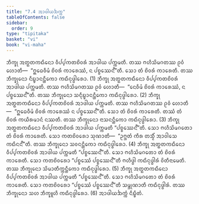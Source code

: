 ```yaml
---
title: "7.4 ᩋᩣᨴᩤᨿᨨᨠ᩠ᨠ"
tableOfContents: false
sidebar:
  order: 9
type: "tipitaka"
basket: "vi"
book: "vi-maha"
---
```



<DynamicBreadcrumb />

<Division number="313" book="vi-maha">

<Paragraph number="1413" book="vi-maha">
ᨽᩥᨠ᩠ᨡᩩ ᩋᨲ᩠ᨳᨲᨠᨳᩥᨶᩮᩣ ᩅᩥᨸ᩠ᨸᨠᨲᨧᩦᩅᩁᩴ ᩋᩣᨴᩤᨿ ᨸᨠ᩠ᨠᨾᨲᩥ. ᨲᩔ ᨻᩉᩥᩈᩦᨾᨣᨲᩔ ᩑᩅᩴ ᩉᩮᩣᨲᩥ—  “ᩍᨵᩮᩅᩥᨾᩴ ᨧᩦᩅᩁᩴ ᨠᩣᩁᩮᩔᩴ, ᨶ ᨸᨧ᩠ᨧᩮᩔᨶ᩺”ᨲᩥ. ᩈᩮᩣ ᨲᩴ ᨧᩦᩅᩁᩴ ᨠᩣᩁᩮᨲᩥ. ᨲᩔ ᨽᩥᨠ᩠ᨡᩩᨶᩮᩣ ᨶᩥᨭ᩠ᨮᩣᨶᨶ᩠ᨲᩥᨠᩮᩣ ᨠᨳᩥᨶᩩᨴ᩠ᨵᩤᩁᩮᩣ. (1)
</Paragraph>

<Paragraph number="1414" book="vi-maha">
ᨽᩥᨠ᩠ᨡᩩ ᩋᨲ᩠ᨳᨲᨠᨳᩥᨶᩮᩣ ᩅᩥᨸ᩠ᨸᨠᨲᨧᩦᩅᩁᩴ ᩋᩣᨴᩤᨿ ᨸᨠ᩠ᨠᨾᨲᩥ. ᨲᩔ ᨻᩉᩥᩈᩦᨾᨣᨲᩔ ᩑᩅᩴ ᩉᩮᩣᨲᩥ—  “ᨶᩮᩅᩥᨾᩴ ᨧᩦᩅᩁᩴ ᨠᩣᩁᩮᩔᩴ, ᨶ ᨸᨧ᩠ᨧᩮᩔᨶ᩺”ᨲᩥ. ᨲᩔ ᨽᩥᨠ᩠ᨡᩩᨶᩮᩣ ᩈᨶ᩠ᨶᩥᨭ᩠ᨮᩣᨶᨶ᩠ᨲᩥᨠᩮᩣ ᨠᨳᩥᨶᩩᨴ᩠ᨵᩤᩁᩮᩣ. (2)
</Paragraph>

<Paragraph number="1415" book="vi-maha">
ᨽᩥᨠ᩠ᨡᩩ ᩋᨲ᩠ᨳᨲᨠᨳᩥᨶᩮᩣ ᩅᩥᨸ᩠ᨸᨠᨲᨧᩦᩅᩁᩴ ᩋᩣᨴᩤᨿ ᨸᨠ᩠ᨠᨾᨲᩥ. ᨲᩔ ᨻᩉᩥᩈᩦᨾᨣᨲᩔ ᩑᩅᩴ ᩉᩮᩣᨲᩥ—  “ᩍᨵᩮᩅᩥᨾᩴ ᨧᩦᩅᩁᩴ ᨠᩣᩁᩮᩔᩴ ᨶ ᨸᨧ᩠ᨧᩮᩔᨶ᩺”ᨲᩥ. ᩈᩮᩣ ᨲᩴ ᨧᩦᩅᩁᩴ ᨠᩣᩁᩮᨲᩥ. ᨲᩔᩴ ᨲᩴ ᨧᩦᩅᩁᩴ ᨠᨿᩥᩁᨾᩣᨶᩴ ᨶᩔᨲᩥ. ᨲᩔ ᨽᩥᨠ᩠ᨡᩩᨶᩮᩣ ᨶᩣᩈᨶᨶ᩠ᨲᩥᨠᩮᩣ ᨠᨳᩥᨶᩩᨴ᩠ᨵᩤᩁᩮᩣ. (3)
</Paragraph>

<Paragraph number="1416" book="vi-maha">
ᨽᩥᨠ᩠ᨡᩩ ᩋᨲ᩠ᨳᨲᨠᨳᩥᨶᩮᩣ ᩅᩥᨸ᩠ᨸᨠᨲᨧᩦᩅᩁᩴ ᩋᩣᨴᩤᨿ ᨸᨠ᩠ᨠᨾᨲᩥ “ᨸᨧ᩠ᨧᩮᩔᨶ᩺”ᨲᩥ. ᩈᩮᩣ ᨻᩉᩥᩈᩦᨾᨣᨲᩮᩣ ᨲᩴ ᨧᩦᩅᩁᩴ ᨠᩣᩁᩮᨲᩥ. ᩈᩮᩣ ᨠᨲᨧᩦᩅᩁᩮᩣ ᩈᩩᨱᩣᨲᩥ—  “ᩏᨻ᩠ᨽᨲᩴ ᨠᩥᩁ ᨲᩈ᩠ᨾᩥᩴ ᩋᩣᩅᩤᩈᩮ ᨠᨳᩥᨶᨶ᩺”ᨲᩥ. ᨲᩔ ᨽᩥᨠ᩠ᨡᩩᨶᩮᩣ ᩈᩅᨶᨶ᩠ᨲᩥᨠᩮᩣ ᨠᨳᩥᨶᩩᨴ᩠ᨵᩤᩁᩮᩣ. (4)
</Paragraph>

<Paragraph number="1417" book="vi-maha">
ᨽᩥᨠ᩠ᨡᩩ ᩋᨲ᩠ᨳᨲᨠᨳᩥᨶᩮᩣ ᩅᩥᨸ᩠ᨸᨠᨲᨧᩦᩅᩁᩴ ᩋᩣᨴᩤᨿ ᨸᨠ᩠ᨠᨾᨲᩥ “ᨸᨧ᩠ᨧᩮᩔᨶ᩺”ᨲᩥ. ᩈᩮᩣ ᨻᩉᩥᩈᩦᨾᨣᨲᩮᩣ ᨲᩴ ᨧᩦᩅᩁᩴ ᨠᩣᩁᩮᨲᩥ. ᩈᩮᩣ ᨠᨲᨧᩦᩅᩁᩮᩣ “ᨸᨧ᩠ᨧᩮᩔᩴ ᨸᨧ᩠ᨧᩮᩔᨶ᩺”ᨲᩥ ᨻᩉᩥᨴ᩠ᨵᩤ ᨠᨳᩥᨶᩩᨴ᩠ᨵᩤᩁᩴ ᩅᩦᨲᩥᨶᩣᨾᩮᨲᩥ. ᨲᩔ ᨽᩥᨠ᩠ᨡᩩᨶᩮᩣ ᩈᩦᨾᩣᨲᩥᨠ᩠ᨠᨶ᩠ᨲᩥᨠᩮᩣ ᨠᨳᩥᨶᩩᨴ᩠ᨵᩤᩁᩮᩣ. (5)
</Paragraph>

<Paragraph number="1418" book="vi-maha">
ᨽᩥᨠ᩠ᨡᩩ ᩋᨲ᩠ᨳᨲᨠᨳᩥᨶᩮᩣ ᩅᩥᨸ᩠ᨸᨠᨲᨧᩦᩅᩁᩴ ᩋᩣᨴᩤᨿ ᨸᨠ᩠ᨠᨾᨲᩥ “ᨸᨧ᩠ᨧᩮᩔᨶ᩺”ᨲᩥ. ᩈᩮᩣ ᨻᩉᩥᩈᩦᨾᨣᨲᩮᩣ ᨲᩴ ᨧᩦᩅᩁᩴ ᨠᩣᩁᩮᨲᩥ. ᩈᩮᩣ ᨠᨲᨧᩦᩅᩁᩮᩣ “ᨸᨧ᩠ᨧᩮᩔᩴ ᨸᨧ᩠ᨧᩮᩔᨶ᩺”ᨲᩥ ᩈᨾ᩠ᨽᩩᨱᩣᨲᩥ ᨠᨳᩥᨶᩩᨴ᩠ᨵᩤᩁᩴ. ᨲᩔ ᨽᩥᨠ᩠ᨡᩩᨶᩮᩣ ᩈᩉ ᨽᩥᨠ᩠ᨡᩪᩉᩥ ᨠᨳᩥᨶᩩᨴ᩠ᨵᩤᩁᩮᩣ. (6)

</Paragraph>
</Division>

<Paragraph number="1419" type="center" book="vi-maha">
ᩋᩣᨴᩤᨿᨨᨠ᩠ᨠᩴ ᨶᩥᨭ᩠ᨮᩥᨲᩴ.
</Paragraph>